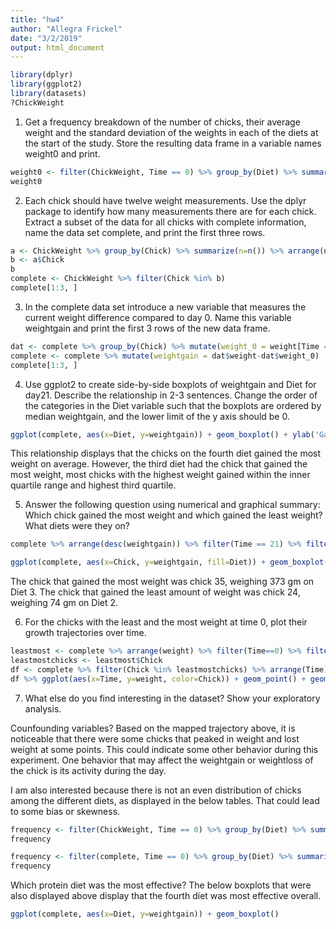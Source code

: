 ```yaml
---
title: "hw4"
author: "Allegra Frickel"
date: "3/2/2019"
output: html_document
---
```


```r
library(dplyr)
library(ggplot2)
library(datasets)
?ChickWeight
```

1. Get a frequency breakdown of the number of chicks, their average weight and the standard deviation of the weights in each of the diets at the start of the study. Store the resulting data frame in a variable names weight0 and print.

```r
weight0 <- filter(ChickWeight, Time == 0) %>% group_by(Diet) %>% summarize(n=n(), mean=mean(weight), sd=sd(weight))
weight0
```

2. Each chick should have twelve weight measurements. Use the dplyr package to identify how many measurements there are for each chick. Extract a subset of the data for all chicks with complete information, name the data set complete, and print the first three rows.

```r
a <- ChickWeight %>% group_by(Chick) %>% summarize(n=n()) %>% arrange(n, desc(n)) %>% filter(n==12)
b <- a$Chick
b
complete <- ChickWeight %>% filter(Chick %in% b)
complete[1:3, ]
```

3. In the complete data set introduce a new variable that measures the current weight difference compared to day 0. Name this variable weightgain and print the first 3 rows of the new data frame.

```r
dat <- complete %>% group_by(Chick) %>% mutate(weight_0 = weight[Time == 0])
complete <- complete %>% mutate(weightgain = dat$weight-dat$weight_0)
complete[1:3, ]
```

4. Use ggplot2 to create side-by-side boxplots of weightgain and Diet for day21. Describe the relationship in 2-3 sentences. Change the order of the categories in the Diet variable such that the boxplots are ordered by median weightgain, and the lower limit of the y axis should be 0.

```r
ggplot(complete, aes(x=Diet, y=weightgain)) + geom_boxplot() + ylab('Gained Weight')
```

This relationship displays that the chicks on the fourth diet gained the most weight on average. However, the third diet had the chick that gained the most weight, most chicks with the highest weight gained within the inner quartile range and highest third quartile.

5. Answer the following question using numerical and graphical summary: Which chick gained the most weight and which gained the least weight? What diets were they on?

```r
complete %>% arrange(desc(weightgain)) %>% filter(Time == 21) %>% filter(weightgain==max(weightgain) | weightgain==min(weightgain))
```

```r
ggplot(complete, aes(x=Chick, y=weightgain, fill=Diet)) + geom_boxplot()
```

The chick that gained the most weight was chick 35, weighing 373 gm on Diet 3. The chick that gained the least amount of weight was chick 24, weighing 74 gm on Diet 2.

6. For the chicks with the least and the most weight at time 0, plot their growth trajectories over time.

```r
leastmost <- complete %>% arrange(weight) %>% filter(Time==0) %>% filter(weight==min(weight) | weight==max(weight))
leastmostchicks <- leastmost$Chick
df <- complete %>% filter(Chick %in% leastmostchicks) %>% arrange(Time) %>% group_by(Time)
df %>% ggplot(aes(x=Time, y=weight, color=Chick)) + geom_point() + geom_line() + ylab('Weight') + xlab('Time in Days') + ggtitle('Growth Trajectory for the Lightest and Heaviest Chicks')
```

7. What else do you find interesting in the dataset? Show your exploratory analysis.

Counfounding variables? Based on the mapped trajectory above, it is noticeable that there were some chicks that peaked in weight and lost weight at some points. This could indicate some other behavior during this experiment. One behavior that may affect the weightgain or weightloss of the chick is its activity during the day.

I am also interested because there is not an even distribution of chicks among the different diets, as displayed in the below tables. That could lead to some bias or skewness.

```r
frequency <- filter(ChickWeight, Time == 0) %>% group_by(Diet) %>% summarize(n=n())
frequency
```

```r
frequency <- filter(complete, Time == 0) %>% group_by(Diet) %>% summarize(n=n())
frequency
```

Which protein diet was the most effective? The below boxplots that were also displayed above display that the fourth diet was most effective overall.

```r
ggplot(complete, aes(x=Diet, y=weightgain)) + geom_boxplot()
```
















